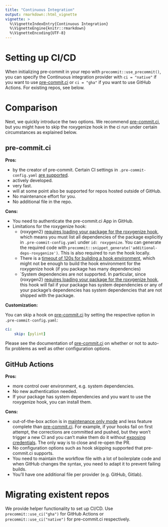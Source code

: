 ```yaml
---
title: "Continuous Integration"
output: rmarkdown::html_vignette
vignette: >
  %\VignetteIndexEntry{Continuous Integration}
  %\VignetteEngine{knitr::rmarkdown}
  %\VignetteEncoding{UTF-8}
---
```


# Setting up CI/CD

When initializing pre-commit in your repo with `precommit::use_precommit()`, 
you can specify the Continuous integration provider with `ci = "native"` if you 
want to use [pre-commit.ci](https://pre-commit.ci) or `ci = "gha"` if you want 
to use GitHub Actions. For existing repos, see below.

# Comparison 

Next, we quickly introduce the two options. We recommend 
[pre-commit.ci](https://pre-commit.ci), but you might have to skip the 
roxygenize hook in the ci run under certain circumstances as explained below.


## pre-commit.ci

**Pros:**

- by the creator of pre-commit. Certain CI settings in `.pre-commit-config.yaml`
  [are supported](https://pre-commit.ci).
- actively developed.
- very fast.
- will at some point also be supported for repos hosted outside of GitHub.
- No maintenance effort for you.
- No additional file in the repo.

**Cons:**

- You need to authenticate the pre-commit.ci App in GitHub. 
- Limitations for the roxygenize hook:
  - {roxygen2} [requires loading your package for the roxygenize hook](https://github.com/r-lib/roxygen2/issues/771), which means you must list
    all dependencies of the package explicitly in `.pre-commit-config.yaml` under
    `id: roxygenize`. You can generate the required code with 
    `precommit::snippet_generate('additional-deps-roxygenize')`. This is also 
    required to run the hook locally.
  - There is a [timeout of 120s for building a hook environment](https://github.com/pre-commit-ci/runner-image/issues/93#issuecomment-922505301), 
    which might not be enough to build the hook environment for the roxygenize 
    hook (if you package has many dependencies)
  - `System dependencies are not supported. In particular, since {roxygen2} 
    [requires loading your package for the roxygenize hook](https://github.com/r-lib/roxygen2/issues/771), 
    this hook will fail if your package has system dependencies or any of your
    package's dependencies has system dependencies that are not shipped with 
    the package.
  

**Customization:**

You can skip a hook on [pre-commit.ci](https://pre-commit.ci/) by setting 
the respective option in `.pre-commit-config.yaml`:

```yaml
ci:
    skip: [pylint]
```

Please see the documentation of [pre-commit.ci](https://pre-commit.ci/) on 
whether or not to auto-fix problems as well as other configuration options.

## GitHub Actions

**Pros:**

- more control over environment, e.g. system dependencies.
- No new authentication needed. 
- If your package has system dependencies and you want to use the roxygenize 
  hook, you can install them.
  
**Cons:**

- out-of-the-box action is in 
  [maintenance only mode](https://github.com/pre-commit/action) and less 
  feature complete than [pre-commit.ci](https://pre-commit.ci). For example, 
  if your hooks fail on first attempt, the corrections are committed and pushed, 
  but they won't trigger a new CI and you can't make them do it without 
  [exposing credentials](https://github.com/pre-commit/action/pull/49). The only
  way is to close and re-open the PR.
- No configuration options such as hook skipping supported that pre-commit.ci
  supports.
- You need to maintain the workflow file with a lot of boilerplate code and 
  when GitHub changes the syntax, you need to adapt it to prevent failing 
  builds.
- You'll have one additional file per provider (e.g. GitHub, Gitlab).


# Migrating existent repos

We provide helper functionality to set up CI/CD. Use `precommit::use_ci("gha")` 
for GitHub Actions or `precommit::use_ci("native")` for pre-commit.ci 
respectively.
